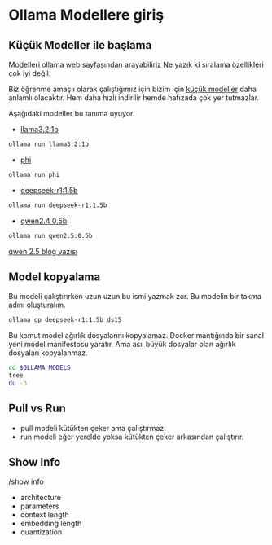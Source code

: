 # Ollama Modellere giriş

## Küçük Modeller ile başlama

Modelleri [ollama web sayfasından](https://ollama.com/) arayabiliriz
Ne yazık ki sıralama özellikleri çok iyi değil.

Biz öğrenme amaçlı olarak çalıştığımız için bizim için [küçük modeller](https://ollama.com/search?q=small) daha anlamlı olacaktır.
Hem daha hızlı indirilir hemde hafızada çok yer tutmazlar.


Aşağıdaki modeller bu tanıma uyuyor.

- [llama3.2:1b](https://ollama.com/library/llama3.2:1b)

```bash
ollama run llama3.2:1b
```

- [phi](https://ollama.com/library/phi)

```bash
ollama run phi
```


- [deepseek-r1:1.5b](https://ollama.com/library/deepseek-r1:1.5b)

```bash
ollama run deepseek-r1:1.5b
```

- [qwen2.4 0.5b](https://ollama.com/library/qwen2.5:0.5b)


```bash
ollama run qwen2.5:0.5b
```

[qwen 2.5 blog yazısı](https://qwenlm.github.io/blog/qwen2.5-vl/)


## Model kopyalama

Bu modeli çalıştırırken uzun uzun bu ismi yazmak zor.
Bu modelin bir takma adını oluşturalım.


```bash
ollama cp deepseek-r1:1.5b ds15
```

Bu komut model ağırlık dosyalarını kopyalamaz.
Docker mantığında bir sanal yeni model manifestosu yaratır.
Ama asıl büyük dosyalar olan ağırlık dosyaları kopyalanmaz.




```bash
cd $OLLAMA_MODELS
tree
du -h
```



## Pull vs Run

- pull modeli kütükten çeker ama çalıştırmaz.
- run modeli eğer yerelde yoksa kütükten çeker arkasından çalıştırır.


## Show Info


/show info

- architecture        
- parameters          
- context length      
- embedding length    
- quantization   
     


